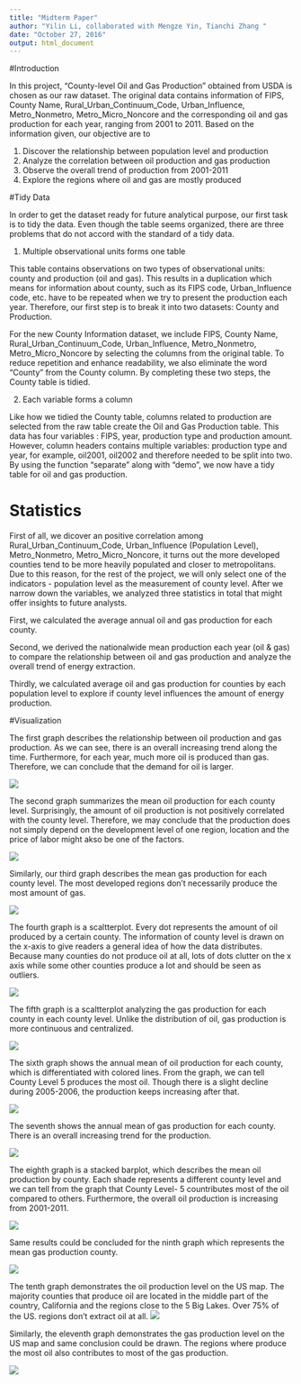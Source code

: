 ```yaml
---
title: "Midterm Paper"
author: "Yilin Li, collaborated with Mengze Yin, Tianchi Zhang "
date: "October 27, 2016"
output: html_document
---
```


#Introduction


In this project, "County-level Oil and Gas Production" obtained from USDA is chosen as our raw dataset. The original data contains information of FIPS, County Name, Rural_Urban_Continuum_Code, Urban_Influence, Metro_Nonmetro, Metro_Micro_Noncore and the corresponding oil and gas production for each year, ranging from 2001 to 2011. Based on the information given, our objective are to 

1) Discover the relationship between population level and production 
2) Analyze the correlation between oil production and gas production
3) Observe the overall trend of production from 2001-2011
3) Explore the regions where oil and gas are mostly produced




#Tidy Data

In order to get the dataset ready for future analytical purpose, our first task is to tidy the data. Even though the table seems organized, there are three problems that do not accord with the standard of a tidy data.

1. Multiple observational units forms one table

This table contains observations on two types of observational units: county and production (oil and gas). This results in a duplication which means for information about county, such as its FIPS code, Urban_Influence code, etc. have to be repeated when we try to present the production each year. Therefore, our first step is to break it into two datasets: County and Production.

For the new County Information dataset, we include  FIPS, County Name, Rural_Urban_Continuum_Code, Urban_Influence, Metro_Nonmetro, Metro_Micro_Noncore by selecting the columns from the original table. To reduce repetition and enhance readability, we also eliminate the word "County" from the County column. By completing these two steps, the County table is tidied. 

2. Each variable forms a column

Like how we tidied the County table, columns related to production are selected from the raw table create the Oil and Gas Production table. This data has four variables : FIPS, year, production type and production amount. However, column headers contains multiple variables: production type and year, for example, oil2001, oil2002 and therefore needed to be split into two. By using the function "separate" along with "demo", we now have a tidy table for oil and gas production.


# Statistics

First of all, we dicover an positive correlation among Rural_Urban_Continuum_Code, Urban_Influence (Population Level), Metro_Nonmetro, Metro_Micro_Noncore, it turns out the more developed counties tend to be more heavily populated and closer to metropolitans. Due to this reason, for the rest of the project, we will only select one of the indicators - population level as the measurement of county level. After we narrow down the variables, we analyzed three statistics in total that might offer insights to future analysts.

First, we calculated the average annual oil and gas production for each county.

Second, we derived the nationalwide mean production each year (oil & gas) to compare the relationship between oil and gas production and analyze the overall trend of energy extraction.

Thirdly, we calculated average oil and gas production for counties by each population level to explore if county level influences the amount of energy production.


#Visualization

The first graph describes the relationship between oil production and gas production. As we can see, there is an overall increasing trend along the time. Furthermore, for each year, much more oil is produced than gas. Therefore, we can conclude that the demand for oil is larger.

![](/Users/AnnyLee/Desktop/415MidtermProject/1.png)


The second graph summarizes the mean oil production for each county level. Surprisingly, the amount of oil production is not positively correlated with the county level. Therefore, we may conclude that the production does not simply depend on the development level of one region, location and the price of labor might akso be one of the factors.

![](/Users/AnnyLee/Desktop/415MidtermProject/2.png)

Similarly, our third graph describes the mean gas production for each county level. The most developed regions don't necessarily produce the most amount of gas.

![](/Users/AnnyLee/Desktop/415MidtermProject/3.png)

The fourth graph is a scaltterplot. Every dot represents the amount of oil produced by a certain county. The information of county level is drawn on the x-axis to give readers a general idea of how the data distributes. Because many counties do not produce oil at all, lots of dots clutter on the x axis while some other counties produce a lot and should be seen as outliers. 

![](/Users/AnnyLee/Desktop/415MidtermProject/4.png)

The fifth graph is a scaltterplot analyzing the gas production for each county in each county level. Unlike the distribution of oil, gas production is more continuous and centralized.

![](/Users/AnnyLee/Desktop/415MidtermProject/5.png)

The sixth graph shows the annual mean of oil production for each county, which is differentiated with colored lines. From the graph, we can tell County Level 5 produces the most oil. Though there is a slight decline during 2005-2006, the production keeps increasing after that.

![](/Users/AnnyLee/Desktop/415MidtermProject/6.png)


The seventh shows the annual mean of gas production for each county. There is an overall increasing trend for the production.

![](/Users/AnnyLee/Desktop/415MidtermProject/7.png)


The eighth graph is a stacked barplot, which describes the mean oil production by county. Each shade represents a different county level and we can tell from the graph that County Level- 5 countributes most of the oil compared to others. Furthermore, the overall oil production is increasing from 2001-2011.

![](/Users/AnnyLee/Desktop/415MidtermProject/8.png)

Same results could be concluded for the ninth graph which represents the mean gas production county.

![](/Users/AnnyLee/Desktop/415MidtermProject/9.png)

The tenth graph demonstrates the oil production level on the US map. The majority counties that produce oil are located in the middle part of the country, California and the regions close to the 5 Big Lakes. Over 75% of the US. regions don't extract oil at all.
![](/Users/AnnyLee/Desktop/415MidtermProject/10.png)

Similarly, the eleventh graph demonstrates the gas production level on the US map and same conclusion could be drawn. The regions where produce the most oil also contributes to most of the gas production.

![](/Users/AnnyLee/Desktop/415MidtermProject/11.png)
